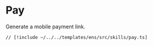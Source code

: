 # Pay

Generate a mobile payment link.

```tsx [src/skills/pay.ts]
// [!include ~/../../templates/ens/src/skills/pay.ts]
```
